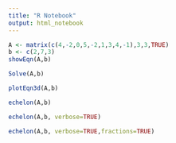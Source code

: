 ---
title: "R Notebook"
output: html_notebook
---



```{r}
A <- matrix(c(4,-2,0,5,-2,1,3,4,-1),3,3,TRUE)
b <- c(2,7,3)
showEqn(A,b)
```
```{r}
Solve(A,b)
```
```{r}
plotEqn3d(A,b)
```
```{r}
echelon(A,b)
```
```{r}
echelon(A,b, verbose=TRUE)
```
```{r}
echelon(A,b, verbose=TRUE,fractions=TRUE)
```

